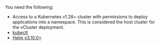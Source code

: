You need the following:

* Access to a Kubernetes v1.28+ cluster with permissions to deploy applications into a namespace. This is considered the host cluster for the vCluster deployment.
* [kubectl](https://kubernetes.io/docs/tasks/tools/#kubectl)
* [Helm v3.10.0+](https://helm.sh/docs/intro/install/)